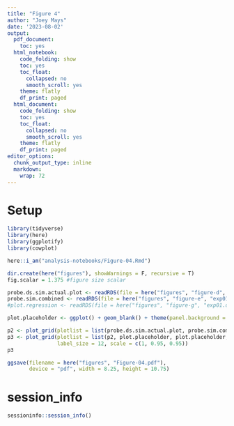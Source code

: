 ```yaml
---
title: "Figure 4"
author: "Joey Mays"
date: '2023-08-02'
output:
  pdf_document:
    toc: yes
  html_notebook:
    code_folding: show
    toc: yes
    toc_float:
      collapsed: no
      smooth_scroll: yes
    theme: flatly
    df_print: paged
  html_document:
    code_folding: show
    toc: yes
    toc_float:
      collapsed: no
      smooth_scroll: yes
    theme: flatly
    df_print: paged
editor_options:
  chunk_output_type: inline
  markdown:
    wrap: 72
---
```


# Setup

```r
library(tidyverse)
library(here)
library(ggplotify)
library(cowplot)
```

```r
here::i_am("analysis-notebooks/Figure-04.Rmd")
```

```r
dir.create(here("figures"), showWarnings = F, recursive = T)
fig.scalar = 1.375 #figure size scalar
```

```r
probe.ds.sim.actual.plot <- readRDS(file = here("figures", "figure-d", "exp01.rpe1.chr2and6.downsampleProbes.RDS"))
probe.sim.combined <- readRDS(file = here("figures", "figure-e", "exp01.rpe1.probeSim.scramble.RDS"))
#plot.regression <- readRDS(file = here("figures", "figure-g", "exp01.downsample.depthByProbe.RDS"))
```

```r
plot.placeholder <- ggplot() + geom_blank() + theme(panel.background = element_blank())
```

```r
p2 <- plot_grid(plotlist = list(probe.ds.sim.actual.plot, probe.sim.combined), nrow = 1, rel_widths = c(0.7,1), labels = c("A.", "B."), label_size = 12, scale = 0.95, align = "h", axis = "tb") 
p3 <- plot_grid(plotlist = list(p2, plot.placeholder, plot.placeholder, plot.placeholder), ncol = 1, rel_heights = c(1, 0.8, 1, 0.7), labels = c("", "", ""), 
                label_size = 12, scale = c(1, 0.95, 0.95))
p3
```

```r
ggsave(filename = here("figures", "Figure-04.pdf"), 
       device = "pdf", width = 8.25, height = 10.75)
```

# session_info

```r
sessioninfo::session_info()
```


